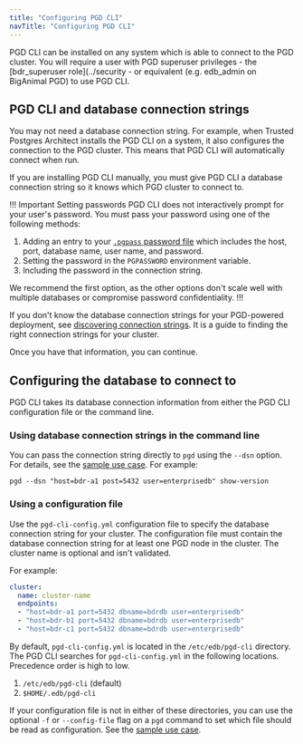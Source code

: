 ```yaml
---
title: "Configuring PGD CLI"
navTitle: "Configuring PGD CLI"
---
```


PGD CLI can be installed on any system which is able to connect to the PGD cluster. You will require a user with PGD superuser privileges - the [bdr_superuser role](../security - or equivalent (e.g. edb_admin on BigAnimal PGD) to use PGD CLI.

## PGD CLI and database connection strings

You may not need a database connection string. For example, when Trusted Postgres Architect installs the PGD CLI on a system, it also configures the connection to the PGD cluster. This means that PGD CLI will automatically connect when run. 

If you are installing PGD CLI manually, you must give PGD CLI a database connection string so it knows which PGD cluster to connect to. 

!!! Important Setting passwords
PGD CLI does not interactively prompt for your user's password. You must pass your password using one of the following methods:

 1. Adding an entry to your [`.pgpass` password file](https://www.postgresql.org/docs/current/libpq-pgpass.html) which includes the host, port, database name, user name, and password.
 1. Setting the password in the `PGPASSWORD` environment variable.
 1. Including the password in the connection string.

We recommend the first option, as the other options don't scale well with multiple databases or compromise password confidentiality.
!!!

If you don't know the database connection strings for your PGD-powered deployment, see [discovering connection strings](discover_connections). It is a guide to finding the right connection strings for your cluster.

Once you have that information, you can continue.

## Configuring the database to connect to

PGD CLI takes its database connection information from either the PGD CLI configuration file or the command line.


### Using database connection strings in the command line

You can pass the connection string directly to `pgd` using the `--dsn` option. For details, see the [sample use case](/pgd/latest/cli/#passing-a-database-connection-string). For example:

```shell
pgd --dsn "host=bdr-a1 post=5432 user=enterprisedb" show-version
```

### Using a configuration file

Use the `pgd-cli-config.yml` configuration file to specify the database connection string for your cluster. The configuration file must contain the database connection string for at least one PGD node in the cluster. The cluster name is optional and isn't validated.

For example:

```yaml
cluster:
  name: cluster-name
  endpoints:
  - "host=bdr-a1 port=5432 dbname=bdrdb user=enterprisedb"
  - "host=bdr-b1 port=5432 dbname=bdrdb user=enterprisedb"
  - "host=bdr-c1 port=5432 dbname=bdrdb user=enterprisedb"
```

By default, `pgd-cli-config.yml` is located in the `/etc/edb/pgd-cli` directory. The PGD CLI searches for `pgd-cli-config.yml` in the following locations. Precedence order is high to low.

  1. `/etc/edb/pgd-cli` (default)
  2. `$HOME/.edb/pgd-cli`

If your configuration file is not in either of these directories, you can use the optional `-f` or `--config-file` flag on a `pgd` command to set which file should be read as configuration. See the [sample use case](/pgd/latest/cli/#passing-a-database-connection-string).




